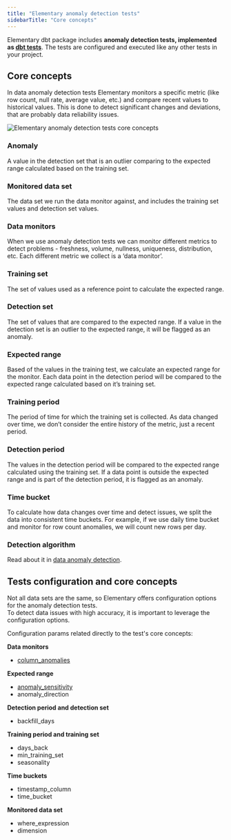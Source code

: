 ```yaml
---
title: "Elementary anomaly detection tests"
sidebarTitle: "Core concepts"
---
```


Elementary dbt package includes **anomaly detection tests, implemented as [dbt tests](https://docs.getdbt.com/docs/building-a-dbt-project/tests)**.
The tests are configured and executed like any other tests in your project.

## Core concepts

In data anomaly detection tests Elementary monitors a specific metric (like row count, null rate, average value, etc.) and compare recent values to historical values. 
This is done to detect significant changes and deviations, that are probably data reliability issues. 


<Tooltip tip="Anomaly detection tests core concepts">
<img
src="https://raw.githubusercontent.com/elementary-data/assets-hosting/master/anomaly_detection/elementary-anomaly-detection-core-concepts.png"
alt="Elementary anomaly detection tests core concepts"
/>
</Tooltip>


### Anomaly
A value in the detection set that is an outlier comparing to the expected range calculated based on the training set.

### Monitored data set 
The data set we run the data monitor against, and includes the training set values and detection set values.

### Data monitors
When we use anomaly detection tests we can monitor different metrics to detect problems - freshness, volume, nullness, uniqueness, distribution, etc.
Each different metric we collect is a ‘data monitor’.

### Training set 
The set of values used as a reference point to calculate the expected range.

### Detection set
The set of values that are compared to the expected range. 
If a value in the detection set is an outlier to the expected range, it will be flagged as an anomaly. 

### Expected range
Based of the values in the training test, we calculate an expected range for the monitor. 
Each data point in the detection period will be compared to the expected range calculated based on it’s training set.

### Training period 
The period of time for which the training set is collected. 
As data changed over time, we don’t consider the entire history of the metric, just a recent period.

### Detection period
The values in the detection period will be compared to the expected range calculated using the training set. 
If a data point is outside the expected range and is part of the detection period, it is flagged as an anomaly.

### Time bucket
To calculate how data changes over time and detect issues, we split the data into consistent time buckets. 
For example, if we use daily time bucket and monitor for row count anomalies, we will count new rows per day. 

### Detection algorithm
Read about it in [data anomaly detection](/guides/data_anomaly_detection).



## Tests configuration and core concepts

Not all data sets are the same, so Elementary offers configuration options for the anomaly detection tests.  
To detect data issues with high accuracy, it is important to leverage the configuration options.

Configuration params related directly to the test's core concepts: 

**Data monitors**
- [column_anomalies](/guides/anomaly-detection-configuration/column_anomalies)

**Expected range**
- [anomaly_sensitivity](/guides/anomaly-detection-configuration/anomaly-sensitivity)
- anomaly_direction

**Detection period and detection set**
- backfill_days

**Training period and training set**
- days_back
- min_training_set
- seasonality

**Time buckets**
- timestamp_column
- time_bucket

**Monitored data set**
- where_expression
- dimension